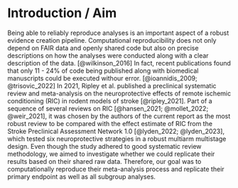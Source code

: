 # Introduction / Aim

<!--Introduce the study and describe which part(s) you are trying to replicate / reproduce and any relevant background information.-->

Being able to reliably reproduce analyses is an important aspect of a robust evidence creation pipeline. Computational reproducibility does not only depend on FAIR data and openly shared code but also on precise descriptions on how the analyses were conducted along with a clear description of the data. [@wilkinson_2016] In fact, recent publications found that only 11 - 24% of code being published along with biomedical manuscripts could be executed withour error. [@ioannidis_2009; @trisovic_2022]
In 2021, Ripley et al. published a preclinical systematic review and meta-analysis on the neuroprotective effects of remote ischemic conditioning (RIC) in rodent models of stroke [@ripley_2021]. Part of a sequence of several reviews on RIC [@hansen_2021; @mollet_2022; @weir_2021], it was chosen by the authors of the current report as the most robust review to be compared with the effect estimate of RIC from the Stroke Preclinical Assessment Network 1.0 [@lyden_2022; @lyden_2023], which tested six neuroprotective strategies in a robust multiarm multistage design. Even though the study adhered to good systematic review methodology, we aimed to investigate whether we could replicate their results based on their shared raw data. Therefore, our goal was to computationally reproduce their meta-analysis process and replicate their primary endpoint as well as all subgroup analyses.
